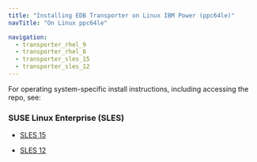 ```yaml
---
title: "Installing EDB Transporter on Linux IBM Power (ppc64le)"
navTitle: "On Linux ppc64le"

navigation:
  - transporter_rhel_9
  - transporter_rhel_8
  - transporter_sles_15
  - transporter_sles_12
---
```


For operating system-specific install instructions, including accessing the repo, see:

### SUSE Linux Enterprise (SLES)

- [SLES 15](transporter_sles_15)

- [SLES 12](transporter_sles_12)
